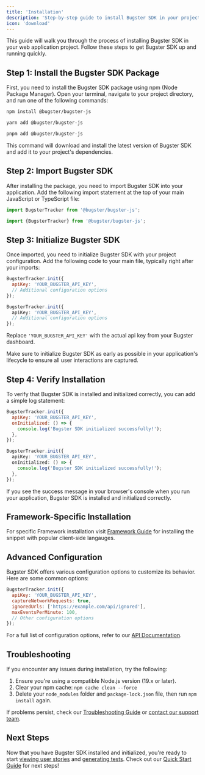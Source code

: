 ```yaml
---
title: 'Installation'
description: 'Step-by-step guide to install Bugster SDK in your project'
icon: 'download'
---
```


This guide will walk you through the process of installing Bugster SDK in your web application project. Follow these steps to get Bugster SDK up and running quickly.

## Step 1: Install the Bugster SDK Package

First, you need to install the Bugster SDK package using npm (Node Package Manager). Open your terminal, navigate to your project directory, and run one of the following commands:

<CodeGroup>

```bash npm
npm install @bugster/bugster-js
```

```bash yarn
yarn add @bugster/bugster-js
```

```bash pnpm
pnpm add @bugster/bugster-js
```

</CodeGroup>

This command will download and install the latest version of Bugster SDK and add it to your project's dependencies.

## Step 2: Import Bugster SDK

After installing the package, you need to import Bugster SDK into your application. Add the following import statement at the top of your main JavaScript or TypeScript file:

<CodeGroup>

```javascript JavaScript
import BugsterTracker from '@bugster/bugster-js';
```

```typescript TypeScript
import {BugsterTracker} from '@bugster/bugster-js';
```

</CodeGroup>

## Step 3: Initialize Bugster SDK

Once imported, you need to initialize Bugster SDK with your project configuration. Add the following code to your main file, typically right after your imports:

<CodeGroup>

```javascript JavaScript
BugsterTracker.init({
  apiKey: 'YOUR_BUGSTER_API_KEY',
  // Additional configuration options
});
```

```typescript TypeScript
BugsterTracker.init({
  apiKey: 'YOUR_BUGSTER_API_KEY',
  // Additional configuration options
});
```

</CodeGroup>

Replace `'YOUR_BUGSTER_API_KEY'` with the actual api key from your Bugster dashboard.

<Note>
Make sure to initialize Bugster SDK as early as possible in your application's lifecycle to ensure all user interactions are captured.
</Note>

## Step 4: Verify Installation

To verify that Bugster SDK is installed and initialized correctly, you can add a simple log statement:

<CodeGroup>

```javascript JavaScript
BugsterTracker.init({
  apiKey: 'YOUR_BUGSTER_API_KEY',
  onInitialized: () => {
    console.log('Bugster SDK initialized successfully!');
  },
});
```

```typescript TypeScript
BugsterTracker.init({
  apiKey: 'YOUR_BUGSTER_API_KEY',
  onInitialized: () => {
    console.log('Bugster SDK initialized successfully!');
  },
});
```

</CodeGroup>

If you see the success message in your browser's console when you run your application, Bugster SDK is installed and initialized correctly.

## Framework-Specific Installation

For specific Framework installation visit [Framework Guide](/framework-guides) for installing the snippet with popular client-side langauges.
## Advanced Configuration

Bugster SDK offers various configuration options to customize its behavior. Here are some common options:

```javascript
BugsterTracker.init({
  apiKey: 'YOUR_BUGSTER_API_KEY',
  captureNetworkRequests: true,
  ignoredUrls: ['https://example.com/api/ignored'],
  maxEventsPerMinute: 100,
  // Other configuration options
});
```

For a full list of configuration options, refer to our [API Documentation](/api-reference).

## Troubleshooting

If you encounter any issues during installation, try the following:

1. Ensure you're using a compatible Node.js version (19.x or later).
2. Clear your npm cache: `npm cache clean --force`
3. Delete your `node_modules` folder and `package-lock.json` file, then run `npm install` again.

If problems persist, check our [Troubleshooting Guide](/troubleshooting) or [contact our support team](https://bugster.app/support).

## Next Steps

Now that you have Bugster SDK installed and initialized, you're ready to start [viewing user stories](/test-management/view-user-stories) and [generating tests](/test-management/accept-and-modify). Check out our [Quick Start Guide](/get-started/quickstart-guide) for next steps!


